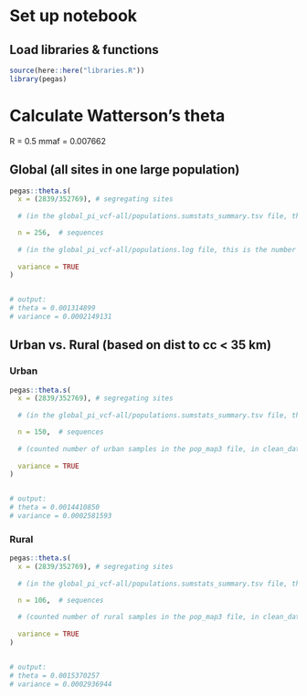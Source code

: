 # Set up notebook
## Load libraries & functions
```r
source(here::here("libraries.R"))
library(pegas)
```

# Calculate Watterson's theta

R = 0.5
mmaf = 0.007662

## Global (all sites in one large population)
```r
pegas::theta.s(
  x = (2839/352769), # segregating sites
  
  # (in the global_pi_vcf-all/populations.sumstats_summary.tsv file, this is variant sites/all sites)

  n = 256,  # sequences
  
  # (in the global_pi_vcf-all/populations.log file, this is the number of samples)
  
  variance = TRUE
)


# output: 
# theta = 0.001314899
# variance = 0.0002149131
```

## Urban vs. Rural (based on dist to cc < 35 km)
### Urban
```r
pegas::theta.s(
  x = (2839/352769), # segregating sites
  
  # (in the global_pi_vcf-all/populations.sumstats_summary.tsv file, this is variant sites/all sites)

  n = 150,  # sequences
  
  # (counted number of urban samples in the pop_map3 file, in clean_data)
  
  variance = TRUE
)


# output: 
# theta = 0.0014410850 
# variance = 0.0002581593
```

### Rural
```r
pegas::theta.s(
  x = (2839/352769), # segregating sites
  
  # (in the global_pi_vcf-all/populations.sumstats_summary.tsv file, this is variant sites/all sites)

  n = 106,  # sequences
  
  # (counted number of rural samples in the pop_map3 file, in clean_data)
  
  variance = TRUE
)


# output: 
# theta = 0.0015370257  
# variance = 0.0002936944
```
